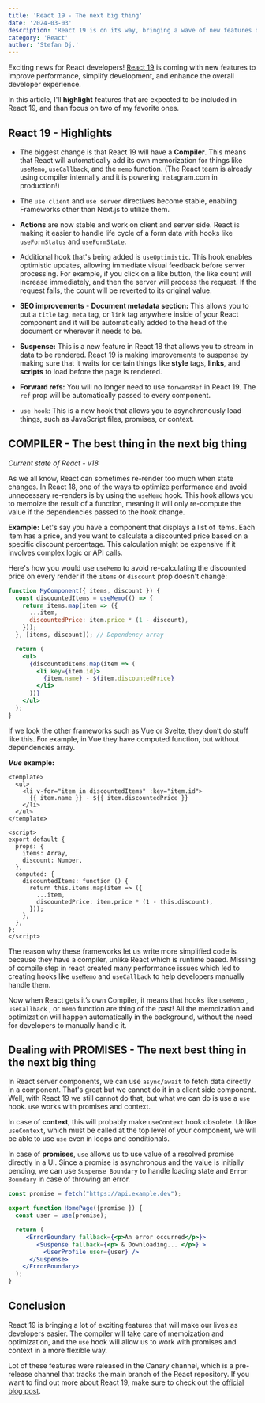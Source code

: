 ```yaml
---
title: 'React 19 - The next big thing'
date: '2024-03-03'
description: 'React 19 is on its way, bringing a wave of new features designed to enhance performance, simplify development, and improve the overall developer experience.'
category: 'React'
author: 'Stefan Dj.'
---
```


Exciting news for React developers!
<a href="https://react.dev/blog/2024/02/15/react-labs-what-we-have-been-working-on-february-2024" target="_blank" rel="noopener">React 19</a> is coming with new features to improve performance, simplify development, and enhance the overall developer experience. 

In this article, I'll **highlight** features that are expected to be included in React 19, and than focus on two of my favorite ones.

## React 19 - Highlights

- The biggest change is that React 19 will have a **Compiler**. This means that React will automatically add its own memorization for things like `useMemo`, `useCallback`, and the `memo` function. 
(The React team is already using compiler internally and it is powering instagram.com in production!)

- The `use client` and `use server` directives become stable, enabling Frameworks other than Next.js to utilize them.

- **Actions** are now stable and work on client and server side. React is making it easier to handle life cycle of a form data with hooks like `useFormStatus` and `useFormState`.

- Additional hook that's being added is `useOptimistic`. This hook enables optimistic updates, allowing immediate visual feedback before server processing.
For example, if you click on a like button, the like count will increase immediately, and then the server will process the request. If the request fails, the count will be reverted to its original value.

- **SEO improvements** - **Document metadata section:** This allows you to put a `title` tag, `meta` tag, or `link` tag anywhere inside of your React component and it will be automatically added to the head of the document or wherever it needs to be.

- **Suspense:** This is a new feature in React 18 that allows you to stream in data to be rendered. React 19 is making improvements to suspense by making sure that it waits for certain things like **style** tags, **links**, and **scripts** to load before the page is rendered.

- **Forward refs:** You will no longer need to use `forwardRef` in React 19. The `ref` prop will be automatically passed to every component.

- `use hook`: This is a new hook that allows you to asynchronously load things, such as JavaScript files, promises, or context.


## COMPILER - The best thing in the next big thing

*Current state of React - v18*

As we all know, React can sometimes re-render too much when state changes. In React 18, one of the ways to optimize performance and avoid unnecessary re-renders is by using the `useMemo` hook. 
This hook allows you to memoize the result of a function, meaning it will only re-compute the value if the dependencies passed to the hook change.

**Example:** 
Let's say you have a component that displays a list of items. Each item has a price, and you want to calculate a discounted price based on a specific discount percentage. 
This calculation might be expensive if it involves complex logic or API calls.

Here's how you would use `useMemo` to avoid re-calculating the discounted price on every render if the `items` or `discount` prop doesn't change:

```jsx
function MyComponent({ items, discount }) {
  const discountedItems = useMemo(() => {
    return items.map(item => ({
      ...item,
      discountedPrice: item.price * (1 - discount),
    }));
  }, [items, discount]); // Dependency array

  return (
    <ul>
      {discountedItems.map(item => (
        <li key={item.id}>
          {item.name} - ${item.discountedPrice}
        </li>
      ))}
    </ul>
  );
}
```

If we look the other frameworks such as Vue or Svelte, they don’t do stuff like this. 
For example, in Vue they have computed function, but without dependencies array.

***Vue* example:**
```vue
<template>
  <ul>
    <li v-for="item in discountedItems" :key="item.id">
      {{ item.name }} - ${{ item.discountedPrice }}
    </li>
  </ul>
</template>

<script>
export default {
  props: {
    items: Array,
    discount: Number,
  },
  computed: {
    discountedItems: function () {
      return this.items.map(item => ({
        ...item,
        discountedPrice: item.price * (1 - this.discount),
      }));
    },
  },
};
</script>

```

The reason why these frameworks let us write more simplified code is because they have a compiler, unlike React which is runtime based.
Missing of compile step in react created many performance issues which led to creating hooks like `useMemo` and `useCallback` to help developers manually handle them.

Now when React gets it’s own Compiler, it means that hooks like `useMemo` ,  `useCallback` , or `memo` function are thing of the past! 
All the memoization and optimization will happen automatically in the background, without the need for developers to manually handle it.

## Dealing with PROMISES - The next best thing in the next big thing

In React server components, we can use `async/await` to fetch data directly in a component. That's great but we cannot do it in a client side component.
Well, with React 19 we still cannot do that, but what we can do is use a `use` hook. `use` works with promises and context.

In case of **context**, this will probably make `useContext` hook obsolete. Unlike `useContext`, which  must be called at the top level of your component, we will be able to use `use` even in loops and conditionals.

In case of **promises**, `use` allows us to use value of a resolved promise directly in a UI. 
Since a promise is asynchronous and the value is initially pending, we can use `Suspense Boundary` to handle loading state and `Error Boundary` in case of throwing an error.

```jsx
const promise = fetch("https://api.example.dev");

export function HomePage({promise }) {
  const user = use(promise);

  return (
     <ErrorBoundary fallback={<p>An error occurred</p>}>
        <Suspense fallback={<p> & Downloading... </p>} >
          <UserProfile user={user} />
      </Suspense>
    </ErrorBoundary>  
  );
}
```

## Conclusion

React 19 is bringing a lot of exciting features that will make our lives as developers easier.
The compiler will take care of memoization and optimization, and the `use` hook will allow us to work with promises and context in a more flexible way.

<Card emoji="💡">
  <p>
  Lot of these features were released in the Canary channel, which is a pre-release channel that tracks the main branch of the React repository.
  If you want to find out more about React 19, make sure to check out the <a href="https://react.dev/blog/2024/02/15/react-labs-what-we-have-been-working-on-february-2024" target="_blank" rel="noopener">official blog post</a>.
  </p>
</Card>
